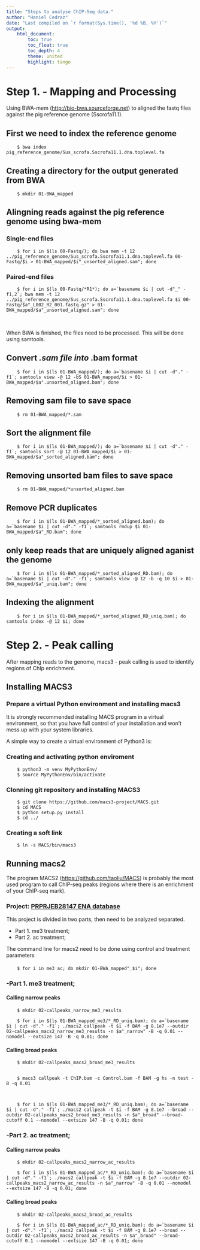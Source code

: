 ```yaml
---
title: "Steps to analyse ChIP-Seq data."
author: "Haniel Cedraz"
date: "Last compiled on `r format(Sys.time(), '%d %B, %Y')`"
output: 
    html_document:
        toc: true
        toc_float: true
        toc_depth: 4
        theme: united
        highlight: tango
---
```


```{=html}
<style type="text/css">

h1.title {
  font-size: 38px;
  color: DarkBlack;
  text-align: center;
}
h4.author { /* Header 4 - and the author and data headers use this too  */
    font-size: 18px;
  font-family: "Times New Roman", Times, serif;
  color: DarkBlack;
  text-align: center;
}
h4.date { /* Header 4 - and the author and data headers use this too  */
  font-size: 18px;
  font-family: "Times New Roman", Times, serif;
  color: DarkBlue;
  text-align: center;
}
</style>
```
# Step 1. - Mapping and Processing

Using BWA-mem (<http://bio-bwa.sourceforge.net>) to aligned the fastq files against the pig reference genome (Sscrofa11.1).

## First we need to index the reference genome

        $ bwa index pig_reference_genome/Sus_scrofa.Sscrofa11.1.dna.toplevel.fa

## Creating a directory for the output generated from BWA

        $ mkdir 01-BWA_mapped

## Alingning reads against the pig reference genome using bwa-mem

### Single-end files

        $ for i in $(ls 00-Fastq/); do bwa mem -t 12 ../pig_reference_genome/Sus_scrofa.Sscrofa11.1.dna.toplevel.fa 00-Fastq/$i > 01-BWA_mapped/$i"_unsorted_aligned.sam"; done

### Paired-end files

        $ for i in $(ls 00-Fastq/*R1*); do a=`basename $i | cut -d"_" -f1,2`; bwa mem -t 12 ../pig_reference_genome/Sus_scrofa.Sscrofa11.1.dna.toplevel.fa $i 00-Fastq/$a"_L002_R2_001.fastq.gz" > 01-BWA_mapped/$a"_unsorted_aligned.sam"; done

<br>

When BWA is finished, the files need to be processed. This will be done using samtools.

## Convert *.sam file into* .bam format

        $ for i in $(ls 01-BWA_mapped/); do a=`basename $i | cut -d"." -f1`; samtools view -@ 12 -bS 01-BWA_mapped/$i > 01-BWA_mapped/$a".unsorted_aligned.bam"; done

## Removing sam file to save space

        $ rm 01-BWA_mapped/*.sam

## Sort the alignment file

        $ for i in $(ls 01-BWA_mapped/); do a=`basename $i | cut -d"." -f1`; samtools sort -@ 12 01-BWA_mapped/$i > 01-BWA_mapped/$a"_sorted_aligned.bam"; done

## Removing unsorted bam files to save space

        $ rm 01-BWA_mapped/*unsorted_aligned.bam

## Remove PCR duplicates

        $ for i in $(ls 01-BWA_mapped/*_sorted_aligned.bam); do a=`basename $i | cut -d"." -f1`; samtools rmdup $i 01-BWA_mapped/$a"_RD.bam"; done

## only keep reads that are uniquely aligned aganist the genome

        $ for i in $(ls 01-BWA_mapped/*_sorted_aligned_RD.bam); do a=`basename $i | cut -d"." -f1`; samtools view -@ 12 -b -q 10 $i > 01-BWA_mapped/$a"_uniq.bam"; done

## Indexing the alignment

        $ for i in $(ls 01-BWA_mapped/*_sorted_aligned_RD_uniq.bam); do samtools index -@ 12 $i; done

# Step 2. - Peak calling

After mapping reads to the genome, macs3 - peak calling is used to identify regions of ChIp enrichment.

## Installing MACS3

### Prepare a virtual Python environment and installing macs3

It is strongly recommended installing MACS program in a virtual environment, so that you have full control of your installation and won't mess up with your system libraries.

A simple way to create a virtual environment of Python3 is:

### Creating and activating python enviroment

        $ python3 -m venv MyPythonEnv/
        $ source MyPythonEnv/bin/activate

### Clonning git repository and installing MACS3

        $ git clone https://github.com/macs3-project/MACS.git
        $ cd MACS
        $ python setup.py install
        $ cd ../

### Creating a soft link

        $ ln -s MACS/bin/macs3

## Running macs2

The program MACS2 (<https://github.com/taoliu/MACS>) is probably the most used program to call ChIP-seq peaks (regions where there is an enrichment of your ChIP-seq mark).

### Project: <a href="https://www.ebi.ac.uk/ena/browser/view/PRJEB28147">PRPRJEB28147 ENA database</a>

This project is divided in two parts, then need to be analyzed separated.

-   Part 1. me3 treatment;
-   Part 2. ac treatment;

The command line for macs2 need to be done using control and treatment parameters

#### 

        $ for i in me3 ac; do mkdir 01-BWA_mapped"_$i"; done

### -Part 1. me3 treatment;

#### Calling narrow peaks

        $ mkdir 02-callpeaks_narrow_me3_results

        $ for i in $(ls 01-BWA_mapped_me3/*_RD_uniq.bam); do a=`basename $i | cut -d"." -f1`; ./macs2 callpeak -t $i -f BAM -g 8.1e7 --outdir 02-callpeaks_macs2_narrow_me3_results -n $a"_narrow" -B -q 0.01 --nomodel --extsize 147 -B -q 0.01; done

#### Calling broad peaks

        $ mkdir 02-callpeaks_macs2_broad_me3_results


        $ macs3 callpeak -t ChIP.bam -c Control.bam -f BAM -g hs -n test -B -q 0.01



        $ for i in $(ls 01-BWA_mapped_me3/*_RD_uniq.bam); do a=`basename $i | cut -d"." -f1`; ./macs2 callpeak -t $i -f BAM -g 8.1e7 --broad --outdir 02-callpeaks_macs2_broad_me3_results -n $a"_broad" --broad-cutoff 0.1 --nomodel --extsize 147 -B -q 0.01; done

### -Part 2. ac treatment;

#### Calling narrow peaks

        $ mkdir 02-callpeaks_macs2_narrow_ac_results

        $ for i in $(ls 01-BWA_mapped_ac/*_RD_uniq.bam); do a=`basename $i | cut -d"." -f1`; ./macs2 callpeak -t $i -f BAM -g 8.1e7 --outdir 02-callpeaks_macs2_narrow_ac_results -n $a"_narrow" -B -q 0.01 --nomodel --extsize 147 -B -q 0.01; done

#### Calling broad peaks

        $ mkdir 02-callpeaks_macs2_broad_ac_results

        $ for i in $(ls 01-BWA_mapped_ac/*_RD_uniq.bam); do a=`basename $i | cut -d"." -f1`; ./macs2 callpeak -t $i -f BAM -g 8.1e7 --broad --outdir 02-callpeaks_macs2_broad_ac_results -n $a"_broad" --broad-cutoff 0.1 --nomodel --extsize 147 -B -q 0.01; done
